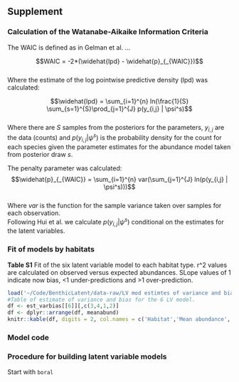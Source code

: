 ## Supplement  

### Calculation of the Watanabe-Aikaike Information Criteria  
The WAIC is defined as in Gelman et al. ...

$$WAIC = -2*(\widehat{lpd} - \widehat{p}_{_{WAIC}})$$  
Where the estimate of the log pointwise predictive density (lpd) was calculated:  

$$\widehat{lpd} =  \sum_{i=1}^{n} ln(\frac{1}{S} \sum_{s=1}^{S}\prod_{j=1}^{J} p(y_{i,j} | \psi^s)$$  
Where there are $S$ samples from the posteriors for the parameters, $y_{i,j}$ are the data (counts) and $p(y_{i,j} | \psi^s)$ is the probability density for the count for each species given the parameter estimates for the abundance model taken from posterior draw $s$.   

The penalty parameter was calculated:  
$$\widehat{p}_{_{WAIC}} =  \sum_{i=1}^{n} var(\sum_{j=1}^{J} ln(p(y_{i,j} | \psi^s)))$$  
Where $var$ is the function for the sample variance taken over samples for each observation.  
Following Hui et al. we calculate $p(y_{i,j} | \psi^s)$ conditional on the estimates for the latent variables.  


### Fit of models by habitats  

**Table S1** Fit of the six latent variable model to each habitat type. r^2 values are calculated on observed versus expected abundances. SLope values of 1 indicate now bias, <1 under-predictions and >1 over-prediction. 

```r
load('~/Code/BenthicLatent/data-raw/LV mod estimtes of variance and bias.Rdata')
#Table of estimate of variance and bias for the 6 LV model.  
df <- est_varbias[[6]][,c(3,4,1,2)]
df <- dplyr::arrange(df, meanabund)
knitr::kable(df, digits = 2, col.names = c('Habitat','Mean abundance','r^2','Slope of expected on observed'))
```


### Model code  



### Procedure for building latent variable models  
Start with `boral`
